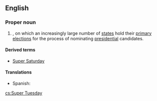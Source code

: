 ==English==
{{wikipedia}}

===Proper noun===
{{en-proper noun|-}}
# {{lb|en|US|politics}} {{w|February 5}}, on which an increasingly large number of [[state]]s hold their [[primary]] [[election]]s for the process of nominating [[president]]ial candidates.

====Derived terms====
*[[Super Saturday]]

====Translations====
{{trans-top}}
* Spanish: {{t|es|supermartes|m}}
{{trans-mid}}
{{trans-bottom}}

[[cs:Super Tuesday]]